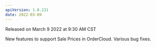 ---
apiVersion: 1.0.231
date: 2022-03-09
---

Released on March 9 2022 at 9:30 AM CST

New features to support <Link to="/knowledge-base/sale-prices">Sale Prices in OrderCloud</Link>.
Various bug fixes.
